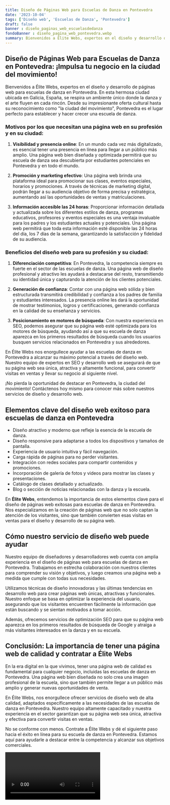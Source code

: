 ```yaml
---
title: Diseño de Páginas Web para Escuelas de Danza en Pontevedra
date: '2023-10-04'
tags: ['Diseño web', 'Escuelas de Danza', 'Pontevedra']
draft: false
banner : diseño_paginas_web_escuelasdedanza
fondoBanner : diseño_pagina_web_pontevedra.webp
summary: Bienvenidos a Élite Webs, expertos en el diseño y desarrollo de páginas web para escuelas de danza en Pontevedra. En esta hermosa ciudad ubicada en Galicia, España, se respira un ambiente único donde la danza y el arte fluyen en cada rincón. Desde su impresionante oferta cultural hasta su reconocimiento como la ciudad del movimiento, Pontevedra es el lugar perfecto para establecer y hacer crecer una escuela de danza.
---
```


## **Diseño de Páginas Web para Escuelas de Danza en Pontevedra: ¡Impulsa tu negocio en la ciudad del movimiento!**

Bienvenidos a Élite Webs, expertos en el diseño y desarrollo de páginas web para escuelas de danza en Pontevedra. En esta hermosa ciudad ubicada en Galicia, España, se respira un ambiente único donde la danza y el arte fluyen en cada rincón. Desde su impresionante oferta cultural hasta su reconocimiento como "la ciudad del movimiento", Pontevedra es el lugar perfecto para establecer y hacer crecer una escuela de danza.

### Motivos por los que necesitan una página web en su profesión y en su ciudad:

1. **Visibilidad y presencia online**: En un mundo cada vez más digitalizado, es esencial tener una presencia en línea para llegar a un público más amplio. Una página web bien diseñada y optimizada permitirá que su escuela de danza sea descubierta por estudiantes potenciales en Pontevedra y en todo el mundo.

2. **Promoción y marketing efectivo**: Una página web brinda una plataforma ideal para promocionar sus clases, eventos especiales, horarios y promociones. A través de técnicas de marketing digital, podrán llegar a su audiencia objetivo de forma precisa y estratégica, aumentando así las oportunidades de ventas y matriculaciones.

3. **Información accesible las 24 horas**: Proporcionar información detallada y actualizada sobre los diferentes estilos de danza, programas educativos, profesores y eventos especiales es una ventaja invaluable para los padres y los estudiantes actuales y potenciales. Una página web permitirá que toda esta información esté disponible las 24 horas del día, los 7 días de la semana, garantizando la satisfacción y fidelidad de su audiencia.

### Beneficios del diseño web para su profesión y su ciudad:

1. **Diferenciación competitiva**: En Pontevedra, la competencia siempre es fuerte en el sector de las escuelas de danza. Una página web de diseño profesional y atractivo les ayudará a destacarse del resto, transmitiendo su identidad única y capturando la atención de los clientes potenciales.

2. **Generación de confianza**: Contar con una página web sólida y bien estructurada transmitirá credibilidad y confianza a los padres de familia y estudiantes interesados. La presencia online les dará la oportunidad de mostrar testimonios, logros y certificaciones, generando confianza en la calidad de su enseñanza y servicios.

3. **Posicionamiento en motores de búsqueda**: Con nuestra experiencia en SEO, podemos asegurar que su página web esté optimizada para los motores de búsqueda, ayudando así a que su escuela de danza aparezca en los primeros resultados de búsqueda cuando los usuarios busquen servicios relacionados en Pontevedra y sus alrededores.

En Élite Webs nos enorgullece ayudar a las escuelas de danza en Pontevedra a alcanzar su máximo potencial a través del diseño web. Nuestro equipo de expertos en SEO y desarrollo web se asegurará de que su página web sea única, atractiva y altamente funcional, para convertir visitas en ventas y llevar su negocio al siguiente nivel.

¡No pierda la oportunidad de destacar en Pontevedra, la ciudad del movimiento! Contáctenos hoy mismo para conocer más sobre nuestros servicios de diseño y desarrollo web.

<GifSeo />

<Cta />

## Elementos clave del diseño web exitoso para escuelas de danza en Pontevedra

- Diseño atractivo y moderno que refleje la esencia de la escuela de danza.
- Diseño responsive para adaptarse a todos los dispositivos y tamaños de pantalla.
- Experiencia de usuario intuitiva y fácil navegación.
- Carga rápida de páginas para no perder visitantes.
- Integración con redes sociales para compartir contenidos y promociones.
- Incorporación de galería de fotos y videos para mostrar las clases y presentaciones.
- Catálogo de clases detallado y actualizado.
- Blog o sección de noticias relacionadas con la danza y la escuela.

En **Élite Webs**, entendemos la importancia de estos elementos clave para el diseño de páginas web exitosas para escuelas de danza en Pontevedra. Nos especializamos en la creación de páginas web que no solo captan la atención de los visitantes, sino que también convierten esas visitas en ventas para el diseño y desarrollo de su página web.

## Cómo nuestro servicio de diseño web puede ayudar

Nuestro equipo de diseñadores y desarrolladores web cuenta con amplia experiencia en el diseño de páginas web para escuelas de danza en Pontevedra. Trabajamos en estrecha colaboración con nuestros clientes para comprender su visión y objetivos, y luego creamos una página web a medida que cumple con todas sus necesidades.

Utilizamos técnicas de diseño innovadoras y las últimas tendencias en desarrollo web para crear páginas web únicas, atractivas y funcionales. Nuestro enfoque se basa en optimizar la experiencia del usuario, asegurando que los visitantes encuentren fácilmente la información que están buscando y se sientan motivados a tomar acción.

Además, ofrecemos servicios de optimización SEO para que su página web aparezca en los primeros resultados de búsqueda de Google y atraiga a más visitantes interesados en la danza y en su escuela.

## Conclusión: La importancia de tener una página web de calidad y contratar a Élite Webs

En la era digital en la que vivimos, tener una página web de calidad es fundamental para cualquier negocio, incluidas las escuelas de danza en Pontevedra. Una página web bien diseñada no solo crea una imagen profesional de la escuela, sino que también permite llegar a un público más amplio y generar nuevas oportunidades de venta.

En Élite Webs, nos enorgullece ofrecer servicios de diseño web de alta calidad, adaptados específicamente a las necesidades de las escuelas de danza en Pontevedra. Nuestro equipo altamente capacitado y nuestra experiencia en el sector garantizan que su página web sea única, atractiva y efectiva para convertir visitas en ventas.

No se conforme con menos. Contrate a Élite Webs y dé el siguiente paso hacia el éxito en línea para su escuela de danza en Pontevedra. Estamos aquí para ayudarle a destacar entre la competencia y alcanzar sus objetivos comerciales.

<Video />

<CtaBot job='Escuelas de Danza' city='Pontevedra'/>

<Gmaps query='Pontevedra+españa+maps' />